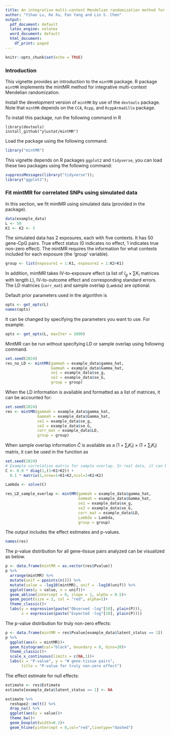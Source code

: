 ```yaml
---
title: An integrative multi-context Mendelian randomization method for identifying risk genes across human tissues
author: "Yihao Lu, Ke Xu, Fan Yang and Lin S. Chen"
output:
  pdf_document: default
  latex_engine: xelatex
  word_document: default
  html_document:
    df_print: paged
---
```

```r
knitr::opts_chunk$set(echo = TRUE)
```

### Introduction
This vignette provides an introduction to the `mintMR` package. R package `mintMR` implements the mintMR method for integrative multi-context Mendelian randomization.

Install the development version of `mintMR` by use of the `devtools` package. Note that `mintMR` depends on the `CCA`, `Rcpp`, and `RcppArmadillo` package.

To install this package, run the following command in R
```
library(devtools)
install_github("ylustat/mintMR")
```

Load the package using the following command:
```r
library("mintMR")
```
This vignette depends on R packages `ggplot2` and `tidyverse`, you can load these two packages using the following command:
```r
suppressMessages(library("tidyverse"));
library("ggplot2");
```

### Fit mintMR for correlated SNPs using simulated data
In this section, we fit mintMR using simulated data (provided in the package).
```r
data(example_data)
L <- 50
K1 <- K2 <- 5
```
The simulated data has 2 exposures, each with five contexts. It has 50 gene-CpG pairs. True effect status (0 indicates no effect, 1 indicates true non-zero effect). The mintMR requires the information for what contexts included for each exposure (the 'group' variable). 
```r
group <- list(exposure1 = 1:K1, exposure2 = 1:K2+K1)
```
In addition, mintMR takes IV-to-exposure effect (a list of $I_g\times \sum K_l$ matrices with length $L$), IV-to-outcome effect and corresponding standard errors. The LD matrices (`corr_mat`) and sample overlap (`Lambda`) are optional.

Default prior parameters used in the algorithm is
```r
opts <- get_opts(L)
names(opts)
```
It can be changed by specifying the parameters you want to use. For example:
```r
opts <- get_opts(L, maxIter = 1000)
```

MintMR can be run without specifying LD or sample overlap using following command.
```r
set.seed(2024)
res_no_LD <- mintMR(gammah = example_data$gamma_hat,
                    Gammah = example_data$Gamma_hat,
                    se1 = example_data$se_g,
                    se2 = example_data$se_G,
                    group = group)
```

When the LD information is available and formatted as a list of matrices, it can be accounted for:
```r
set.seed(2024)
res <- mintMR(gammah = example_data$gamma_hat,
              Gammah = example_data$Gamma_hat,
              se1 = example_data$se_g,
              se2 = example_data$se_G,
              corr_mat = example_data$LD, 
              group = group)
```
When sample overlap information $\widehat{C}$ is available as a $(1+\sum_lK_l)\times(1+\sum_lK_l)$ matrix, it can be used in the function as
```r
set.seed(2024)
# Example correlation matrix for sample overlap. In real data, it can be pre-estimated.
C <- 0.9 * diag(1,(1+K1+K2)) + 
  0.1 * matrix(1,nrow=1+K1+K2,ncol=1+K1+K2)

Lambda <- solve(C)

res_LD_sample_overlap <- mintMR(gammah = example_data$gamma_hat,
                                Gammah = example_data$Gamma_hat,
                                se1 = example_data$se_g,
                                se2 = example_data$se_G,
                                corr_mat = example_data$LD, 
                                Lambda = Lambda,
                                group = group)
```


The output includes the effect estimates and p-values.
```r
names(res)
```

The p-value distribution for all gene-tissue pairs analyzed can be visualized as below.
```r
p <- data.frame(mintMR = as.vector(res$Pvalue))
p %>% 
  arrange(mintMR) %>% 
  mutate(unif = ppoints(n())) %>%
  mutate(value = -log10(mintMR), unif = -log10(unif)) %>%
  ggplot(aes(y = value, x = unif))+
  geom_abline(intercept = 0, slope = 1, alpha = 0.5)+
  geom_point(size = 2, col = "red", alpha=1)+
  theme_classic()+
  labs(y = expression(paste("Observed -log"[10], plain(P))),
       x = expression(paste("Expected -log"[10], plain(P))))
```
The p-value distribution for truly non-zero effects:
```r
p <- data.frame(mintMR = res$Pvalue[example_data$latent_status == 1])
p %>% 
  ggplot(aes(x = mintMR))+
  geom_histogram(col="black", boundary = 0, bins=20)+
  theme_classic()+
  scale_x_continuous(limits = c(NA,1))+
  labs(x = "P-value", y = "# gene-tissue pairs", 
       title = "P-value for truly non-zero effect")
```

The effect estimate for null effects:
```r
estimate <- res$Estimate
estimate[example_data$latent_status == 1] <- NA

estimate %>%
  reshape2::melt() %>%
  drop_na() %>%
  ggplot(aes(y = value))+
  theme_bw()+
  geom_boxplot(width=0.2)+
  geom_hline(yintercept = 0,col="red",linetype="dashed")
```


